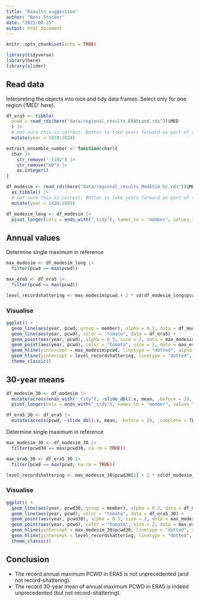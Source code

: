 ```yaml
---
title: "Results suggestion"
author: "Beni Stocker"
date: "2025-08-25"
output: html_document
---
```


```r
knitr::opts_chunk$set(echo = TRUE)
```

```r
library(tidyverse)
library(here)
library(slider)
```


## Read data

Interpreting the objects into nice and tidy data frames. Select only for one region ('MED' here).
```r
df_era5 <- tibble(
  pcwd = read_rds(here("data/regional_results_ERA5Land.rds"))$MED
  ) |> 
  # not sure this is correct. Better to take years forward as part of the workflow. 
  mutate(year = 1970:2024)

extract_ensemble_number <- function(char){
  char |> 
    str_remove("_tidy") |> 
    str_remove("m0") |> 
    as.integer()
}

df_modesim <- read_rds(here("data/regional_results_ModESim_bc.rds"))$MED |> 
  as_tibble() |> 
  # not sure this is correct. Better to take years forward as part of the workflow. 
  mutate(year = 1420:2009)

df_modesim_long <- df_modesim |> 
  pivot_longer(cols = ends_with("_tidy"), names_to = "member", values_to = "pcwd", names_transform = extract_ensemble_number)
```

## Annual values

Determine single maximum in reference
```r
max_modesim <- df_modesim_long |> 
  filter(pcwd == max(pcwd))

max_era5 <- df_era5 |> 
  filter(pcwd == max(pcwd))

level_recordshattering <- max_modesim$pcwd + 2 * sd(df_modesim_long$pcwd, na.rm = TRUE)
```


### Visualise

```r
ggplot() +
  geom_line(aes(year, pcwd, group = member), alpha = 0.1, data = df_modesim_long) +
  geom_line(aes(year, pcwd), color = "tomato", data = df_era5) +
  geom_point(aes(year, pcwd), alpha = 0.5, size = 2, data = max_modesim) +
  geom_point(aes(year, pcwd), color = "tomato", size = 2, data = max_era5) +
  geom_hline(yintercept = max_modesim$pcwd, linetype = "dotted", alpha = 0.3) +
  geom_hline(yintercept = level_recordshattering, linetype = "dotted", alpha = 0.3) +
  theme_classic()
```

## 30-year means

```r
df_modesim_30 <- df_modesim |> 
  mutate(across(ends_with("_tidy"), ~slide_dbl(.x, mean, .before = 29, .complete = TRUE, .names = "roll30"))) |> 
  pivot_longer(cols = ends_with("_tidy"), names_to = "member", values_to = "pcwd30", names_transform = extract_ensemble_number)

df_era5_30 <- df_era5 |> 
  mutate(across(pcwd, ~slide_dbl(.x, mean, .before = 29, .complete = TRUE, .names = "roll30"))) 
```

Determine single maximum in reference
```r
max_modesim_30 <- df_modesim_30 |> 
  filter(pcwd30 == max(pcwd30, na.rm = TRUE))

max_era5_30 <- df_era5_30 |> 
  filter(pcwd == max(pcwd, na.rm = TRUE))

level_recordshattering <- max_modesim_30$pcwd30[1] + 2 * sd(df_modesim_30$pcwd30, na.rm = TRUE)
```

### Visualise

```r
ggplot() +
  geom_line(aes(year, pcwd30, group = member), alpha = 0.3, data = df_modesim_30) +
  geom_line(aes(year, pcwd), color = "tomato", data = df_era5_30) +
  geom_point(aes(year, pcwd30), alpha = 0.5, size = 2, data = max_modesim_30) +
  geom_point(aes(year, pcwd), color = "tomato", size = 2, data = max_era5_30) +
  geom_hline(yintercept = max_modesim_30$pcwd30, linetype = "dotted", alpha = 0.3) +
  geom_hline(yintercept = level_recordshattering, linetype = "dotted", alpha = 0.3) +
  theme_classic()
```

## Conclusion

- The record annual maximum PCWD in ERA5 is not unprecedented (and not record-shattering).
- The record 30-year mean of annual maximum PCWD in ERA5 is indeed unprecedented (but not record-shattering).
